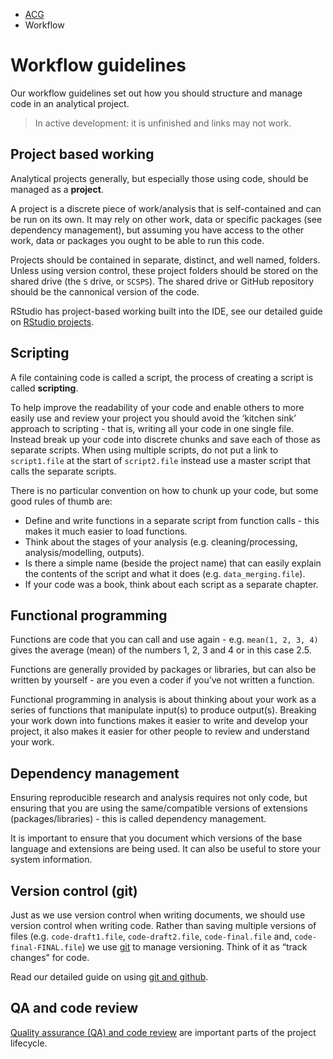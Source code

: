 ::: {.breadcrumbs}
* [ACG](index.html)
* Workflow
:::

# Workflow guidelines

::: {.lead-para}
Our workflow guidelines set out how you should structure and manage code in an analytical project.
:::

> In active development: it is unfinished and links may not work.

## Project based working

Analytical projects generally, but especially those using code, should be managed as a **project**.

A project is a discrete piece of work/analysis that is self-contained and can be run on its own. It may rely on other work, data or specific packages (see dependency management), but assuming you have access to the other work, data or packages you ought to be able to run this code.

Projects should be contained in separate, distinct, and well named, folders. Unless using version control, these project folders should be stored on the shared drive (the `S` drive, or `SCSPS`). The shared drive or GitHub repository should be the cannonical version of the code.

RStudio has project-based working built into the IDE, see our detailed guide on [RStudio projects]().


## Scripting

A file containing code is called a script, the process of creating a script is called **scripting**.

To help improve the readability of your code and enable others to more easily use and review your project you should avoid the 'kitchen sink' approach to scripting - that is, writing all your code in one single file. Instead break up your code into discrete chunks and save each of those as separate scripts. When using multiple scripts, do not put a link to `script1.file` at the start of `script2.file` instead use a master script that calls the separate scripts.

There is no particular convention on how to chunk up your code, but some good rules of thumb are:

* Define and write functions in a separate script from function calls - this makes it much easier to load functions.
* Think about the stages of your analysis (e.g. cleaning/processing, analysis/modelling, outputs).
* Is there a simple name (beside the project name) that can easily explain the contents of the script and what it does (e.g. `data_merging.file`).
* If your code was a book, think about each script as a separate chapter.


## Functional programming

Functions are code that you can call and use again - e.g. `mean(1, 2, 3, 4)` gives the average (mean) of the numbers 1, 2, 3 and 4 or in this case 2.5.

Functions are generally provided by packages or libraries, but can also be written by yourself - are you even a coder if you've not written a function.

Functional programming in analysis is about thinking about your work as a series of functions that manipulate input(s) to produce output(s). Breaking your work down into functions makes it easier to write and develop your project, it also makes it easier for other people to review and understand your work.


## Dependency management

Ensuring reproducible research and analysis requires not only code, but ensuring that you are using the same/compatible versions of extensions (packages/libraries) - this is called dependency management.

It is important to ensure that you document which versions of the base language and extensions are being used. It can also be useful to store your system information.


## Version control (git)

Just as we use version control when writing documents, we should use version control when writing code. Rather than saving multiple versions of files (e.g. `code-draft1.file`, `code-draft2.file`, `code-final.file` and, `code-final-FINAL.file`) we use [git](https://git-scm.com/) to manage versioning. Think of it as "track changes" for code.

Read our detailed guide on using [git and github]().


## QA and code review

[Quality assurance (QA) and code review]() are important parts of the project lifecycle.

